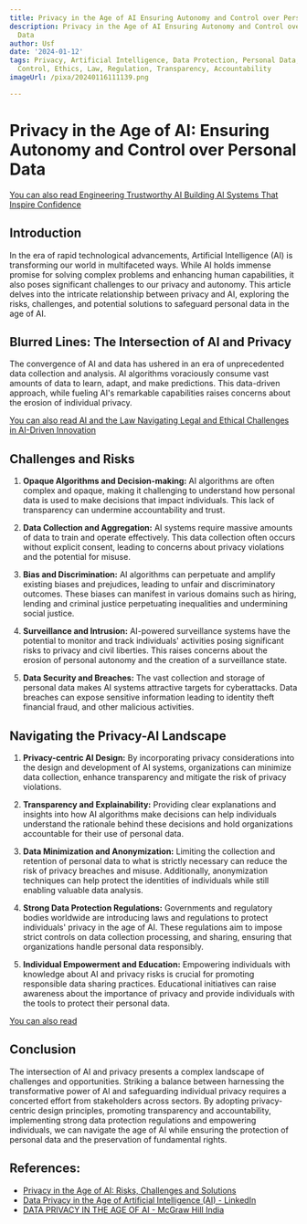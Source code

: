 ```yaml
---
title: Privacy in the Age of AI Ensuring Autonomy and Control over Personal Data
description: Privacy in the Age of AI Ensuring Autonomy and Control over Personal
  Data
author: Usf
date: '2024-01-12'
tags: Privacy, Artificial Intelligence, Data Protection, Personal Data, Autonomy,
  Control, Ethics, Law, Regulation, Transparency, Accountability
imageUrl: /pixa/20240116111139.png

---
```

# Privacy in the Age of AI: Ensuring Autonomy and Control over Personal  Data

[You can also read Engineering Trustworthy AI Building AI Systems That Inspire Confidence](Engineering%20Trustworthy%20AI%20Building%20AI%20Systems%20That%20Inspire%20Confidence)


## Introduction

In the era of rapid technological advancements, Artificial Intelligence (AI) is transforming our world in multifaceted ways. While AI holds  immense promise for solving  complex problems and enhancing  human capabilities,  it also  poses  significant challenges to our privacy  and autonomy. This article delves into the intricate relationship between privacy and AI, exploring the risks, challenges, and potential solutions to safeguard personal data in the age of AI.

## Blurred Lines: The Intersection of AI and Privacy

The convergence of AI  and data has ushered in an  era of unprecedented data collection and analysis. AI algorithms voraciously consume vast amounts of data to learn, adapt, and  make predictions. This data-driven approach,  while fueling AI's  remarkable capabilities raises concerns about the erosion of individual privacy.

[You can also read AI and the Law Navigating Legal and Ethical Challenges in AI-Driven Innovation](AI%20and%20the%20Law%20Navigating%20Legal%20and%20Ethical%20Challenges%20in%20AI-Driven%20Innovation)


## Challenges and Risks

1. **Opaque Algorithms  and Decision-making:** AI algorithms are often complex and opaque, making it challenging to understand how  personal data is used to make decisions that impact individuals. This lack  of transparency can undermine accountability and trust.

2. **Data Collection and Aggregation:**  AI systems require massive amounts of  data  to train and operate effectively.  This data collection often occurs without explicit consent, leading to concerns about privacy violations and the potential for misuse.

3. **Bias and Discrimination:** AI  algorithms  can perpetuate and amplify existing biases and prejudices, leading  to unfair and discriminatory outcomes. These biases can manifest in various domains such as hiring, lending and criminal justice perpetuating inequalities and undermining social justice.

4. **Surveillance and Intrusion:**  AI-powered surveillance systems have the potential to monitor and track individuals' activities posing significant risks to privacy and civil liberties. This raises concerns about  the erosion of personal autonomy and the creation of a  surveillance state.

5. **Data Security and Breaches:** The vast  collection  and storage of personal data makes AI systems attractive targets for cyberattacks. Data breaches can expose sensitive information leading to identity theft financial fraud, and other malicious activities.

## Navigating the Privacy-AI  Landscape

1. **Privacy-centric AI  Design:** By incorporating privacy considerations into the design and development of AI systems, organizations  can minimize data collection, enhance transparency and mitigate the  risk of privacy violations.

2.  **Transparency and Explainability:** Providing clear explanations and insights into how AI algorithms make decisions  can help individuals understand the rationale behind these decisions and hold organizations accountable for their use of personal data.

3. **Data Minimization and Anonymization:** Limiting the collection and retention of  personal data to what is strictly necessary can reduce the risk of privacy breaches and misuse. Additionally, anonymization techniques can help protect  the identities of  individuals while still enabling valuable data analysis.

4. **Strong Data Protection Regulations:** Governments and regulatory bodies  worldwide are introducing laws and regulations  to  protect  individuals' privacy in the  age of AI. These  regulations aim to impose strict controls on  data collection processing, and sharing,  ensuring  that organizations handle personal data  responsibly.

5. **Individual  Empowerment and Education:** Empowering individuals with knowledge about AI and privacy risks is crucial for promoting responsible data sharing practices. Educational initiatives can raise  awareness about the importance of privacy and provide individuals with the  tools to protect their personal  data.

[You can also read ]()


## Conclusion

The intersection of AI and privacy presents a  complex landscape of challenges and opportunities. Striking a balance  between harnessing the transformative power of AI and safeguarding individual privacy requires a  concerted effort from stakeholders across  sectors. By adopting  privacy-centric  design principles, promoting transparency and accountability, implementing strong data protection regulations and empowering individuals, we can navigate the age  of AI while ensuring  the  protection of personal data and the preservation  of fundamental rights.

## References:
- [Privacy in the Age of AI: Risks, Challenges and Solutions](https://www.thedigitalspeaker.com/privacy-age-ai-risks-challenges-solutions/)
- [Data Privacy in the Age of Artificial Intelligence (AI) - LinkedIn](https://www.linkedin.com/pulse/data-privacy-age-artificial-intelligence-ai-mousam-khatri)
- [DATA PRIVACY IN THE AGE OF AI - McGraw Hill India](https://www.mheducation.co.in/blog/data-privacy-in-the-age-of-ai)
